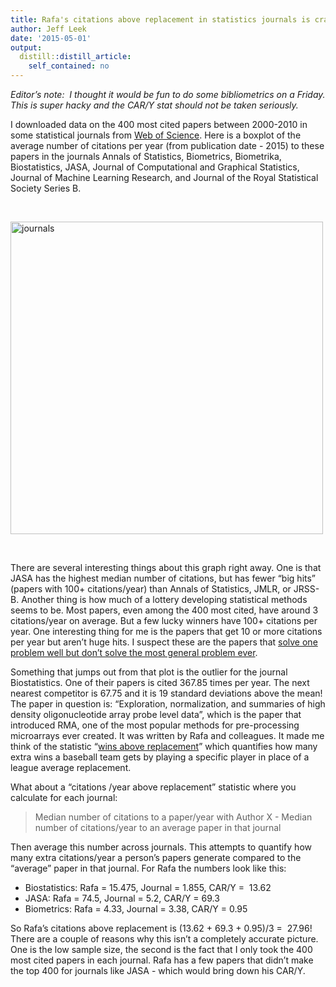 ```yaml
---
title: Rafa's citations above replacement in statistics journals is crazy high.
author: Jeff Leek
date: '2015-05-01'
output:
  distill::distill_article:
    self_contained: no
---
```


_Editor's note:  I thought it would be fun to do some bibliometrics on a Friday. This is super hacky and the CAR/Y stat should not be taken seriously. _

I downloaded data on the 400 most cited papers between 2000-2010 in some statistical journals from [Web of Science](webofscience.com/). Here is a boxplot of the average number of citations per year (from publication date - 2015) to these papers in the journals Annals of Statistics, Biometrics, Biometrika, Biostatistics, JASA, Journal of Computational and Graphical Statistics, Journal of Machine Learning Research, and Journal of the Royal Statistical Society Series B.

&nbsp;

[<img class="aligncenter wp-image-4001" src="http://simplystatistics.org/wp-content/uploads/2015/05/journals-300x300.png" alt="journals" width="500" height="500" srcset="http://simplystatistics.org/wp-content/uploads/2015/05/journals-300x300.png 300w, http://simplystatistics.org/wp-content/uploads/2015/05/journals-1024x1024.png 1024w, http://simplystatistics.org/wp-content/uploads/2015/05/journals-200x200.png 200w, http://simplystatistics.org/wp-content/uploads/2015/05/journals.png 1050w" sizes="(max-width: 500px) 100vw, 500px" />](http://simplystatistics.org/wp-content/uploads/2015/05/journals.png)

&nbsp;

There are several interesting things about this graph right away. One is that JASA has the highest median number of citations, but has fewer "big hits" (papers with 100+ citations/year) than Annals of Statistics, JMLR, or JRSS-B. Another thing is how much of a lottery developing statistical methods seems to be. Most papers, even among the 400 most cited, have around 3 citations/year on average. But a few lucky winners have 100+ citations per year. One interesting thing for me is the papers that get 10 or more citations per year but aren't huge hits. I suspect these are the papers that [solve one problem well but don't solve the most general problem ever](http://simplystatistics.org/2014/07/25/academic-statisticians-there-is-no-shame-in-developing-statistical-solutions-that-solve-just-one-problem/).

Something that jumps out from that plot is the outlier for the journal Biostatistics. One of their papers is cited 367.85 times per year. The next nearest competitor is 67.75 and it is 19 standard deviations above the mean! The paper in question is: "Exploration, normalization, and summaries of high density oligonucleotide array probe level data", which is the paper that introduced RMA, one of the most popular methods for pre-processing microarrays ever created. It was written by Rafa and colleagues. It made me think of the statistic "[wins above replacement](http://www.fangraphs.com/library/misc/war/)" which quantifies how many extra wins a baseball team gets by playing a specific player in place of a league average replacement.

What about a "citations /year above replacement" statistic where you calculate for each journal:

> Median number of citations to a paper/year with Author X - Median number of citations/year to an average paper in that journal

Then average this number across journals. This attempts to quantify how many extra citations/year a person's papers generate compared to the "average" paper in that journal. For Rafa the numbers look like this:

  * Biostatistics: Rafa = 15.475, Journal = 1.855, CAR/Y =  13.62
  * JASA: Rafa = 74.5, Journal = 5.2, CAR/Y = 69.3
  * Biometrics: Rafa = 4.33, Journal = 3.38, CAR/Y = 0.95

So Rafa's citations above replacement is (13.62 + 69.3 + 0.95)/3 =  27.96! There are a couple of reasons why this isn't a completely accurate picture. One is the low sample size, the second is the fact that I only took the 400 most cited papers in each journal. Rafa has a few papers that didn't make the top 400 for journals like JASA - which would bring down his CAR/Y.

&nbsp;
